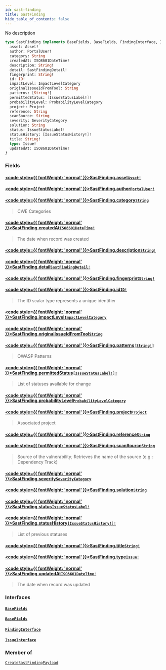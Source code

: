 ```yaml
---
id: sast-finding
title: SastFinding
hide_table_of_contents: false
---
```








No description

```graphql
type SastFinding implements BaseFields, BaseFields, FindingInterface, IssueInterface {
  asset: Asset!
  author: PortalUser!
  category: String
  createdAt: ISO8601DateTime!
  description: String!
  detail: SastFindingDetail!
  fingerprint: String!
  id: ID!
  impactLevel: ImpactLevelCategory
  originalIssueIdFromTool: String
  patterns: [String!]
  permittedStatus: [IssueStatusLabel!]!
  probabilityLevel: ProbabilityLevelCategory
  project: Project
  reference: String
  scanSource: String
  severity: SeverityCategory
  solution: String
  status: IssueStatusLabel!
  statusHistory: [IssueStatusHistory!]!
  title: String!
  type: Issue!
  updatedAt: ISO8601DateTime!
}
```


### Fields

#### [<code style={{ fontWeight: 'normal' }}>SastFinding.<b>asset</b></code>](#)<Bullet />[`Asset!`](/api/graphql/documentation/objects/asset) <Badge class="secondary" text="non-null"/> <Badge class="secondary" text="object"/>
> 
> 

#### [<code style={{ fontWeight: 'normal' }}>SastFinding.<b>author</b></code>](#)<Bullet />[`PortalUser!`](/api/graphql/documentation/objects/portal-user) <Badge class="secondary" text="non-null"/> <Badge class="secondary" text="object"/>
> 
> 

#### [<code style={{ fontWeight: 'normal' }}>SastFinding.<b>category</b></code>](#)<Bullet />[`String`](/api/graphql/documentation/scalars/string) <Badge class="secondary" text="scalar"/>
> CWE Categories
> 

#### [<code style={{ fontWeight: 'normal' }}>SastFinding.<b>createdAt</b></code>](#)<Bullet />[`ISO8601DateTime!`](/api/graphql/documentation/scalars/iso8601-date-time) <Badge class="secondary" text="non-null"/> <Badge class="secondary" text="scalar"/>
> The date when record was created
> 

#### [<code style={{ fontWeight: 'normal' }}>SastFinding.<b>description</b></code>](#)<Bullet />[`String!`](/api/graphql/documentation/scalars/string) <Badge class="secondary" text="non-null"/> <Badge class="secondary" text="scalar"/>
> 
> 

#### [<code style={{ fontWeight: 'normal' }}>SastFinding.<b>detail</b></code>](#)<Bullet />[`SastFindingDetail!`](/api/graphql/documentation/objects/sast-finding-detail) <Badge class="secondary" text="non-null"/> <Badge class="secondary" text="object"/>
> 
> 

#### [<code style={{ fontWeight: 'normal' }}>SastFinding.<b>fingerprint</b></code>](#)<Bullet />[`String!`](/api/graphql/documentation/scalars/string) <Badge class="secondary" text="non-null"/> <Badge class="secondary" text="scalar"/>
> 
> 

#### [<code style={{ fontWeight: 'normal' }}>SastFinding.<b>id</b></code>](#)<Bullet />[`ID!`](/api/graphql/documentation/scalars/id) <Badge class="secondary" text="non-null"/> <Badge class="secondary" text="scalar"/>
> The ID scalar type represents a unique identifier
> 

#### [<code style={{ fontWeight: 'normal' }}>SastFinding.<b>impactLevel</b></code>](#)<Bullet />[`ImpactLevelCategory`](/api/graphql/documentation/enums/impact-level-category) <Badge class="secondary" text="enum"/>
> 
> 

#### [<code style={{ fontWeight: 'normal' }}>SastFinding.<b>originalIssueIdFromTool</b></code>](#)<Bullet />[`String`](/api/graphql/documentation/scalars/string) <Badge class="secondary" text="scalar"/>
> 
> 

#### [<code style={{ fontWeight: 'normal' }}>SastFinding.<b>patterns</b></code>](#)<Bullet />[`[String!]`](/api/graphql/documentation/scalars/string) <Badge class="secondary" text="list"/> <Badge class="secondary" text="scalar"/>
> OWASP Patterns
> 

#### [<code style={{ fontWeight: 'normal' }}>SastFinding.<b>permittedStatus</b></code>](#)<Bullet />[`[IssueStatusLabel!]!`](/api/graphql/documentation/enums/issue-status-label) <Badge class="secondary" text="non-null"/> <Badge class="secondary" text="enum"/>
> List of statuses available for change
> 

#### [<code style={{ fontWeight: 'normal' }}>SastFinding.<b>probabilityLevel</b></code>](#)<Bullet />[`ProbabilityLevelCategory`](/api/graphql/documentation/enums/probability-level-category) <Badge class="secondary" text="enum"/>
> 
> 

#### [<code style={{ fontWeight: 'normal' }}>SastFinding.<b>project</b></code>](#)<Bullet />[`Project`](/api/graphql/documentation/objects/project) <Badge class="secondary" text="object"/>
> Associated project
> 

#### [<code style={{ fontWeight: 'normal' }}>SastFinding.<b>reference</b></code>](#)<Bullet />[`String`](/api/graphql/documentation/scalars/string) <Badge class="secondary" text="scalar"/>
> 
> 

#### [<code style={{ fontWeight: 'normal' }}>SastFinding.<b>scanSource</b></code>](#)<Bullet />[`String`](/api/graphql/documentation/scalars/string) <Badge class="secondary" text="scalar"/>
> Source of the vulnerability; Retrieves the name of the source (e.g.: Dependency Track)
> 

#### [<code style={{ fontWeight: 'normal' }}>SastFinding.<b>severity</b></code>](#)<Bullet />[`SeverityCategory`](/api/graphql/documentation/enums/severity-category) <Badge class="secondary" text="enum"/>
> 
> 

#### [<code style={{ fontWeight: 'normal' }}>SastFinding.<b>solution</b></code>](#)<Bullet />[`String`](/api/graphql/documentation/scalars/string) <Badge class="secondary" text="scalar"/>
> 
> 

#### [<code style={{ fontWeight: 'normal' }}>SastFinding.<b>status</b></code>](#)<Bullet />[`IssueStatusLabel!`](/api/graphql/documentation/enums/issue-status-label) <Badge class="secondary" text="non-null"/> <Badge class="secondary" text="enum"/>
> 
> 

#### [<code style={{ fontWeight: 'normal' }}>SastFinding.<b>statusHistory</b></code>](#)<Bullet />[`[IssueStatusHistory!]!`](/api/graphql/documentation/objects/issue-status-history) <Badge class="secondary" text="non-null"/> <Badge class="secondary" text="object"/>
> List of previous statuses
> 

#### [<code style={{ fontWeight: 'normal' }}>SastFinding.<b>title</b></code>](#)<Bullet />[`String!`](/api/graphql/documentation/scalars/string) <Badge class="secondary" text="non-null"/> <Badge class="secondary" text="scalar"/>
> 
> 

#### [<code style={{ fontWeight: 'normal' }}>SastFinding.<b>type</b></code>](#)<Bullet />[`Issue!`](/api/graphql/documentation/enums/issue) <Badge class="secondary" text="non-null"/> <Badge class="secondary" text="enum"/>
> 
> 

#### [<code style={{ fontWeight: 'normal' }}>SastFinding.<b>updatedAt</b></code>](#)<Bullet />[`ISO8601DateTime!`](/api/graphql/documentation/scalars/iso8601-date-time) <Badge class="secondary" text="non-null"/> <Badge class="secondary" text="scalar"/>
> The date when record was updated
> 

### Interfaces

#### [`BaseFields`](/api/graphql/documentation/interfaces/base-fields) <Badge class="secondary" text="interface"/>
> 
> 

#### [`BaseFields`](/api/graphql/documentation/interfaces/base-fields) <Badge class="secondary" text="interface"/>
> 
> 

#### [`FindingInterface`](/api/graphql/documentation/interfaces/finding-interface) <Badge class="secondary" text="interface"/>
> 
> 

#### [`IssueInterface`](/api/graphql/documentation/interfaces/issue-interface) <Badge class="secondary" text="interface"/>
> 
> 



### Member of

[`CreateSastFindingPayload`](/api/graphql/documentation/objects/create-sast-finding-payload)  <Badge class="secondary" text="object"/>




